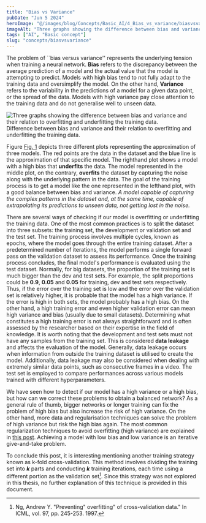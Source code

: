 ```yaml
---
title: "Bias vs Variance"
pubDate: "Jun 5 2024"
heroImage: "@/images/blog/Concepts/Basic_AI/4_Bias_vs_variance/biasvsvariance.png"
imageAlt: "Three graphs showing the difference between bias and variance and their relation to overfitting and underfitting the training data."
tags: ["AI", "Basic concept"]
slug: "concepts/biasvsvariance"
---
```



The problem of ``bias versus variance'' represents the underlying tension when training a neural network.
**Bias** refers to the discrepancy between the average prediction of a model and the actual value that the model is attempting to predict. 
Models with high bias tend to not fully adapt to the training data and oversimplify the model.
On the other hand, **Variance** refers to the variability in the predictions of a model for a given data point, or the spread of the data. 
Models with high variance pay close attention to the training data and do not generalise well to unseen data.


<Image src={biasVSVarianceImg} alt="Three graphs showing the difference between bias and variance and their relation to overfitting and underfitting the training data." />
<Caption number="1"> Difference between bias and variance and their relation to overfitting and underfitting the training data. </Caption>


Figure [Fig. 1](#fig-1) depicts three different plots representing the approximation of three models. 
The red points are the data in the dataset and the blue line is the approximation of that specific model.
The righthand plot shows a model with a high bias that **underfits** the data.
The model represented in the middle plot, on the contrary, **overfits** the dataset by capturing the noise along with the underlying pattern in the data.
The goal of the training process is to get a model like the one represented in the lefthand plot, with a good balance between bias and variance.
_A model capable of capturing the complex patterns in the dataset and, at the same time, capable of extrapolating its predictions to unseen data, not getting lost in the noise._

There are several ways of checking if our model is overfitting or underfitting the training data. 
One of the most common practices is to split the dataset into three subsets: the training set, the development or validation set and the test set.
The training process involves multiple cycles, known as epochs, where the model goes through the entire training dataset.
After a predetermined number of iterations, the model performs a single forward pass on the validation dataset to assess its performance.
Once the training process concludes, the final model's performance is evaluated using the test dataset.
Normally, for big datasets, the proportion of the training set is much bigger than the dev and test sets. 
For example, the split proportions could be **$0.9$**, **$0.05$** and **$0.05$** for training, dev and test sets respectively.
Thus, if the error over the training set is low and the error over the validation set is relatively higher, it is probable that the model has a high variance.
If the error is high in both sets, the model probably has a high bias.
On the other hand, a high training error and even higher validation error can mean high variance and bias (usually due to small datasets). 
Determining what constitutes a high training error is not always straightforward and is often assessed by the researcher based on their expertise in the field of knowledge.
It is worth noting that the development and test sets must not have any samples from the training set. 
This is considered **data leakage** and affects the evaluation of the model.
Generally, data leakage occurs when information from outside the training dataset is utilised to create the model.
Additionally, data leakage may also be considered when dealing with extremely similar data points, such as consecutive frames in a video.
The test set is employed to compare performances across various models trained with different hyperparameters.

We have seen how to detect if our model has a high variance or a high bias, but how can we correct these problems to obtain a balanced network?
As a general rule of thumb, bigger networks or longer training can fix the problem of high bias but also increase the risk of high variance.
On the other hand, more data and regularisation techniques can solve the problem of high variance but risk the high bias again.
The most common regularization techniques to avoid overfitting (high variance) are explained in [this post](/blog/regularisation/).
Achieving a model with low bias and low variance is an iterative give-and-take problem.


To conclude this post, it is interesting mentioning another training strategy known as k-fold cross-validation. 
This method involves dividing the training set into **$k$** parts and conducting **$k$** training iterations, each time using a different portion as the validation set[^1]. 
Since this strategy was not explored in this thesis, no further explanation of this technique is provided in this document.

[^1]: Ng, Andrew Y. "Preventing" overfitting" of cross-validation data." In ICML, vol. 97, pp. 245-253. 1997.